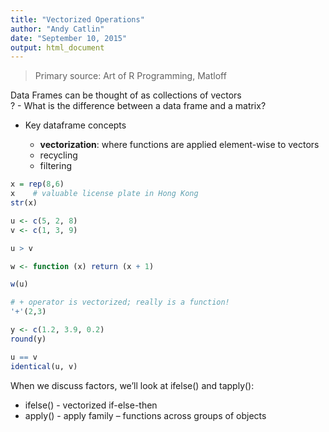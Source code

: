 ```yaml
---
title: "Vectorized Operations"
author: "Andy Catlin"
date: "September 10, 2015"
output: html_document
---
```


> Primary source:  Art of R Programming, Matloff

Data Frames can be thought of as collections of vectors  
? - What is the difference between a data frame and a matrix?

* Key dataframe concepts

  + **vectorization**: where functions are applied element-wise to vectors
  + recycling
  + filtering


```r
x = rep(8,6)
x    # valuable license plate in Hong Kong
str(x)

u <- c(5, 2, 8)
v <- c(1, 3, 9)

u > v

w <- function (x) return (x + 1)

w(u)

# + operator is vectorized; really is a function!
'+'(2,3)

y <- c(1.2, 3.9, 0.2)
round(y)

u == v
identical(u, v)

```

When we discuss factors, we'll look at ifelse() and tapply():  

* ifelse() - vectorized if-else-then
* apply() - apply family -- functions across groups of objects